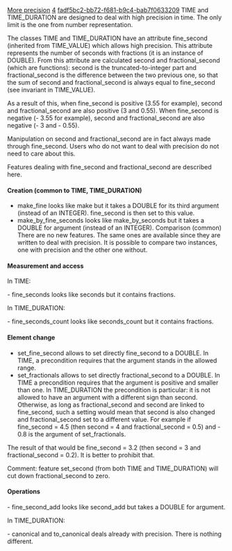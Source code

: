 [[Property:title|More precision]]
[[Property:weight|4]]
[[Property:uuid|fadf5bc2-bb72-f681-b9c4-bab7f0633209]]
<eiffel>TIME</eiffel> and <eiffel>TIME_DURATION</eiffel> are designed to deal with high precision in time. The only limit is the one from number representation. 

The classes <eiffel>TIME</eiffel> and <eiffel>TIME_DURATION</eiffel> have an attribute <eiffel>fine_second</eiffel> (inherited from <eiffel>TIME_VALUE</eiffel>) which allows high precision. This attribute represents the number of seconds with fractions (it is an instance of <eiffel>DOUBLE</eiffel>). From this attribute are calculated second and fractional_second (which are functions): second is the truncated-to-integer part and fractional_second is the difference between the two previous one, so that the sum of second and fractional_second is always equal to fine_second (see invariant in <eiffel>TIME_VALUE</eiffel>). 

As a result of this, when <eiffel>fine_second</eiffel> is positive (3.55 for example), <eiffel>second</eiffel> and <eiffel>fractional_second</eiffel> are also positive (3 and 0.55). When <eiffel>fine_second</eiffel> is negative (- 3.55 for example), <eiffel>second</eiffel> and <eiffel>fractional_second</eiffel> are also negative (- 3 and - 0.55).

Manipulation on second and fractional_second are in fact always made through fine_second. Users who do not want to deal with precision do not need to care about this.

Features dealing with <eiffel>fine_second</eiffel> and <eiffel>fractional_second</eiffel> are described here.

====Creation (common to  <eiffel>TIME, </eiffel> <eiffel>TIME_DURATION</eiffel>)====
* <eiffel>make_fine</eiffel> looks like make but it takes a <eiffel>DOUBLE </eiffel>for its third argument (instead of an <eiffel>INTEGER</eiffel>). fine_second is then set to this value.
* <eiffel>make_by_fine_seconds</eiffel> looks like <eiffel>make_by_seconds</eiffel> but it takes a <eiffel>DOUBLE</eiffel> for argument (instead of an <eiffel>INTEGER</eiffel>). Comparison (common) There are no new features. The same ones are available since they are written to deal with precision. It is possible to compare two instances, one with precision and the other one without.

====Measurement and access====

In <eiffel>TIME</eiffel>: 

- <eiffel>fine_seconds</eiffel> looks like seconds but it contains fractions.

In <eiffel>TIME_DURATION</eiffel>: 

- <eiffel>fine_seconds_count</eiffel> looks like <eiffel>seconds_count</eiffel> but it contains fractions.

====Element change====
* <eiffel>set_fine_second</eiffel> allows to set directly <eiffel>fine_second</eiffel> to a <eiffel>DOUBLE</eiffel>. In <eiffel>TIME</eiffel>, a precondition requires that the argument stands in the allowed range. 
* <eiffel>set_fractionals</eiffel> allows to set directly <eiffel>fractional_second</eiffel> to a <eiffel>DOUBLE</eiffel>. In <eiffel>TIME </eiffel>a precondition requires that the argument is positive and smaller than one. In <eiffel>TIME_DURATION</eiffel> the precondition is particular: it is not allowed to have an argument with a different sign than second. Otherwise, as long as <eiffel>fractional_second</eiffel> and <eiffel>second</eiffel> are linked to <eiffel>fine_second</eiffel>, such a setting would mean that second is also changed and <eiffel>fractional_second</eiffel> set to a different value. For example if <eiffel>fine_second</eiffel> = 4.5 (then second = 4 and fractional_second = 0.5) and - 0.8 is the argument of <eiffel>set_fractionals</eiffel>. 

The result of that would be<eiffel> fine_second</eiffel> = 3.2 (then <eiffel>second</eiffel> = 3 and <eiffel>fractional_second</eiffel> = 0.2). It is better to prohibit that.

Comment: feature <eiffel>set_second</eiffel> (from both <eiffel>TIME</eiffel> and <eiffel>TIME_DURATION</eiffel>) will cut down <eiffel>fractional_second</eiffel> to zero. 

====Operations====

- <eiffel>fine_second_add</eiffel> looks like <eiffel>second_add</eiffel> but takes a <eiffel>DOUBLE</eiffel> for argument.

In <eiffel>TIME_DURATION</eiffel>: 

- <eiffel>canonical</eiffel> and <eiffel>to_canonical</eiffel> deals already with precision. There is nothing different.




